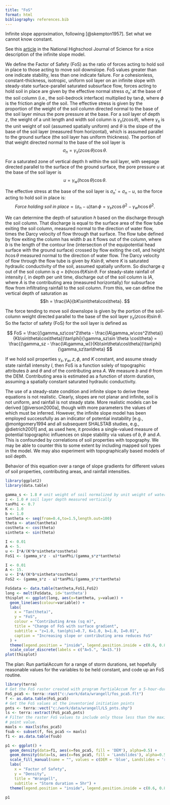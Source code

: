 ```yaml
---
title: "FoS"
format: html
bibliography: references.bib
---
```


Infinite slope approximation, following [@skempton1957]. Set what we cannot know constant.

See this [article](https://nhsjs.com/2024/various-approaches-to-infinite-slope-stability-in-the-prediction-of-shallow-rain-induced-landslides/#google_vignette) in the National Highschool Journal of Science for a nice description of the infinite slope model.

We define the Factor of Safety (FoS) as the ratio of forces acting to hold soil in place to those acting to move soil downslope. FoS values greater than one indicate stability, less than one indicate failure. For a cohesionless, constant-thickness, isotropic, uniform soil layer on an infinite slope with steady-state surface-parallel saturated subsurface flow, forces acting to hold soil in place are given by the effective normal stress $\sigma_n'$ at the base of the soil column (i.e., the soil-bedrock interface) multiplied by $\tan\phi$, where $\phi$ is the friction angle of the soil. The effective stress is given by the proportion of the weight of the soil column directed normal to the base of the soil layer minus the pore pressure at the base. For a soil layer of depth $z,$ the weight of a unit length and width soil column is $\gamma_s(z\cos\theta),$ where $\gamma_s$ is the unit weight of soil (assumed spatially uniform) and $\theta$ is the slope of the base of the soil layer (measured from horizontal), which is assumed parallel to the ground surface (the soil layer has uniform thickness). The portion of that weight directed normal to the base of the soil layer is $$\sigma_n = \gamma_s(z\cos\theta)\cos\theta.$$

For a saturated zone of vertical depth $h$ within the soil layer, with seepage directed parallel to the surface of the ground surface, the pore pressure $u$ at the base of the soil layer is $$u = \gamma_w(h\cos\theta)\cos\theta.$$

The effective stress at the base of the soil layer is $\sigma_n' = \sigma_n - u,$ so the force acting to hold soil in place is: $$Force\;holding\;soil\;in\;place = (\sigma_n - u)\tan\phi = \gamma_s z \cos\theta^2 - \gamma_w h \cos\theta^2.$$

We can determine the depth of saturation $h$ based on the discharge through the soil column. That discharge is equal to the surface area of the flow tube exiting the soil column, measured normal to the direction of water flow, times the Darcy velocity of flow through that surface. The flow tube defined by flow exiting the column has width $b$ as it flows out of the column, where $b$ is the length of the contour line (intersection of the equipotential head surface with the ground surface) crossed by flow exiting the cell, and height $h\cos\theta$ measured normal to the direction of water flow. The Darcy velocity of flow through the flow tube is given by $K\sin\theta,$ where $K$ is saturated hydraulic conductivity of the soil, assumed spatially uniform. So discharge $q$ out of the soil column is $q = b(h\cos\theta)K\sin\theta$. For steady-state rainfall of intensity $I,$ in depth per unit time, discharge out of the soil column is $IA,$ where $A$ is the contributing area (measured horizontally) for subsurface flow from infiltrating rainfall to the soil column. From this, we can define the vertical depth of saturation as\
$$h = \frac{IA}{bK\sin\theta\cos\theta}.
$$

The force tending to move soil downslope is given by the portion of the soil-column weight directed parallel to the base of the soil layer $\gamma_s (z \cos\theta) \sin\theta$. So the factor of safety (FoS) for the soil layer is defined as

$$
FoS = \frac{(\gamma_sz\cos^2\theta - \frac{IA\gamma_w\cos^2\theta)}{Kb\sin\theta\cos\theta})\tan\phi}{\gamma_sz\sin \theta \cos\theta} = \frac{(\gamma_sz - \frac{IA\gamma_w)}{Kb\sin\theta\cos\theta})\tan\phi}{\gamma_sz\tan\theta}
$$

If we hold soil properties $\gamma_s, \gamma_w, z, \phi$, and $K$ constant, and assume steady state rainfall intensity $I$, then FoS is a function solely of topographic attributes $b$ and $\theta$ and of the contributing area $A$. We measure $b$ and $\theta$ from the DEM. Contributing area is estimated as a function of storm duration, assuming a spatially constant saturated hydraulic conductivity.

The use of a steady-state condition and infinite slope to derive these equations is not realistic. Clearly, slopes are not planar and infinite, soil is not uniform, and rainfall is not steady state. More realistic models can be derived [@iverson2000a], though with more parameters the values of which must be inferred. However, the infinite slope model has been employed successfully as an indicator of potential instability [e.g., @montgomery1994 and all subsequent SHALSTAB studies, e.g., @dietrich2001] and, as used here, it provides a single-valued measure of potential topographic influences on slope stability via values of $b, \theta\,$ and $A$. This is confounded by correlations of soil properties with topography. We may be able to counter this to some extent by including mapped soil types in the model. We may also experiment with topographically based models of soil depth.

Behavior of this equation over a range of slope gradients for different values of soil properties, contributing areas, and rainfall intensities.

```r
library(ggplot2)
library(data.table)

gamma_s <- 1.8 # unit weight of soil normalized by unit weight of water
z <- 1.0 # soil layer depth measured vertically
tanPhi <- 0.7
K <- 1.0
b <- 1.0
tantheta <- seq(from=0.4,to=1.5,length.out=100)
theta <- atan(tantheta)
costheta <- cos(theta)
sintheta <- sin(theta)

I <- 0.01
A <- 5.
u <- I*A/(K*b*sintheta*costheta)
FoS1 <- (gamma_s*z - u)*tanPhi/(gamma_s*z*tantheta)

I <- 0.01
A <- 15.
u <- I*A/(K*b*sintheta*costheta)
FoS2 <- (gamma_s*z - u)*tanPhi/(gamma_s*z*tantheta)

FoSdata <- data.table(tantheta,FoS1,FoS2)
long <- melt(FoSdata, id='tantheta')
thisplot <- ggplot(long, aes(x=tantheta, y=value)) + 
  geom_line(aes(colour=variable)) +
  labs(
    x = "Tan(theta)",
    y = "FoS",
    colour = "Contributing Area (sq m)",
    title = "Change of FoS with surface gradient",
    subtitle = "z=1.0, tan(phi)=0.7, K=1.0, b=1.0, I=0.01",
    caption = "Increasing slope or contributing area reduces FoS"
  ) +
  theme(legend.position = "inside", legend.position.inside = c(0.6, 0.8)) +
  scale_color_discrete(labels = c("A=5.", "A=15."))
plot(thisplot)

```

The plan: Run partialAccum for a range of storm durations, set hopefully reasonable values for the variables to be held constant, and code up an FoS routine.

```r
library(terra)
# Get the FoS raster created with program PartialAccum for a 5-hour-duration storm.
FoS_pca5 <- terra::rast("c:/work/data/wrangell/fos_pca5.flt")
f <- as.data.table(FoS_pca5) 
# Get the FoS values at the inventoried initiation points
pnts <- terra::vect("c:/work/data/wrangell/LS_pnts.shp")
ls <- terra::extract(FoS_pca5,pnts)
# Filter the raster FoS values to include only those less than the maximum 
# point value.
maxls <- max(ls$fos_pca5)
fsub <- subset(f, fos_pca5 <= maxls)
f1 <- as.data.table(fsub)
```

```r
p1 <- ggplot() + 
  geom_density(data=f1, aes(x=fos_pca5, fill = 'DEM'), alpha=0.5) +
  geom_density(data=ls, aes(x=fos_pca5, fill = 'Landslides'), alpha=0.5) +
  scale_fill_manual(name = "", values = c(DEM = 'blue', Landslides = 'red')) +
  labs(
    x = "Factor of Safety",
    y = "Density",
    title = "Wrangell",
    subtitle = "Storm duration = 5hr") +
  theme(legend.position = "inside", legend.position.inside = c(0.6, 0.8))
  
p1
```
